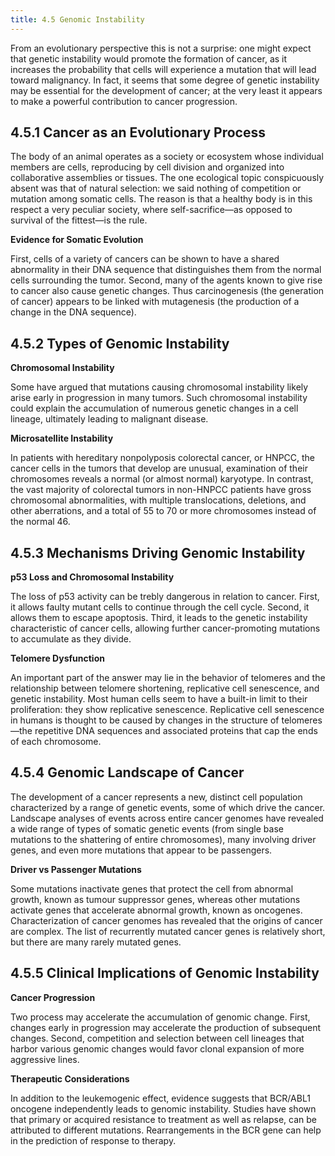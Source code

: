 ```yaml
---
title: 4.5 Genomic Instability
---
```


From an evolutionary perspective this is not a surprise: one might expect that genetic instability would promote the formation of cancer, as it increases the probability that cells will experience a mutation that will lead toward malignancy. In fact, it seems that some degree of genetic instability may be essential for the development of cancer; at the very least it appears to make a powerful contribution to cancer progression.

## 4.5.1 Cancer as an Evolutionary Process

The body of an animal operates as a society or ecosystem whose individual members are cells, reproducing by cell division and organized into collaborative assemblies or tissues. The one ecological topic conspicuously absent was that of natural selection: we said nothing of competition or mutation among somatic cells. The reason is that a healthy body is in this respect a very peculiar society, where self-sacrifice—as opposed to survival of the fittest—is the rule.

**Evidence for Somatic Evolution**

First, cells of a variety of cancers can be shown to have a shared abnormality in their DNA sequence that distinguishes them from the normal cells surrounding the tumor. Second, many of the agents known to give rise to cancer also cause genetic changes. Thus carcinogenesis (the generation of cancer) appears to be linked with mutagenesis (the production of a change in the DNA sequence).

## 4.5.2 Types of Genomic Instability

**Chromosomal Instability**

Some have argued that mutations causing chromosomal instability likely arise early in progression in many tumors. Such chromosomal instability could explain the accumulation of numerous genetic changes in a cell lineage, ultimately leading to malignant disease.

**Microsatellite Instability**

In patients with hereditary nonpolyposis colorectal cancer, or HNPCC, the cancer cells in the tumors that develop are unusual, examination of their chromosomes reveals a normal (or almost normal) karyotype. In contrast, the vast majority of colorectal tumors in non-HNPCC patients have gross chromosomal abnormalities, with multiple translocations, deletions, and other aberrations, and a total of 55 to 70 or more chromosomes instead of the normal 46.

## 4.5.3 Mechanisms Driving Genomic Instability

**p53 Loss and Chromosomal Instability**

The loss of p53 activity can be trebly dangerous in relation to cancer. First, it allows faulty mutant cells to continue through the cell cycle. Second, it allows them to escape apoptosis. Third, it leads to the genetic instability characteristic of cancer cells, allowing further cancer-promoting mutations to accumulate as they divide.

**Telomere Dysfunction**

An important part of the answer may lie in the behavior of telomeres and the relationship between telomere shortening, replicative cell senescence, and genetic instability. Most human cells seem to have a built-in limit to their proliferation: they show replicative senescence. Replicative cell senescence in humans is thought to be caused by changes in the structure of telomeres—the repetitive DNA sequences and associated proteins that cap the ends of each chromosome.

## 4.5.4 Genomic Landscape of Cancer

The development of a cancer represents a new, distinct cell population characterized by a range of genetic events, some of which drive the cancer. Landscape analyses of events across entire cancer genomes have revealed a wide range of types of somatic genetic events (from single base mutations to the shattering of entire chromosomes), many involving driver genes, and even more mutations that appear to be passengers.

**Driver vs Passenger Mutations**

Some mutations inactivate genes that protect the cell from abnormal growth, known as tumour suppressor genes, whereas other mutations activate genes that accelerate abnormal growth, known as oncogenes. Characterization of cancer genomes has revealed that the origins of cancer are complex. The list of recurrently mutated cancer genes is relatively short, but there are many rarely mutated genes.

## 4.5.5 Clinical Implications of Genomic Instability

**Cancer Progression**

Two process may accelerate the accumulation of genomic change. First, changes early in progression may accelerate the production of subsequent changes. Second, competition and selection between cell lineages that harbor various genomic changes would favor clonal expansion of more aggressive lines.

**Therapeutic Considerations**

In addition to the leukemogenic effect, evidence suggests that BCR/ABL1 oncogene independently leads to genomic instability. Studies have shown that primary or acquired resistance to treatment as well as relapse, can be attributed to different mutations. Rearrangements in the BCR gene can help in the prediction of response to therapy.
